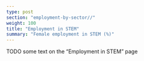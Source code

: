 ---
type: post
section: "employment-by-sector//"
weight: 100
title: "Employment in STEM"
summary: "Female employment in STEM (%)"
---

TODO some text on the "Employment in STEM" page
